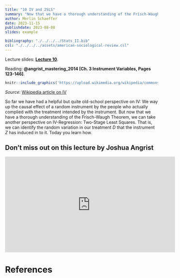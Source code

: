 ```yaml
---
title: "10 IV and 2SLS"
summary: "Now that we have a thorough understanding of the Frisch-Waugh Theorem, we can take another perspective on IV-Regression: Two-Stage Least Squares"
author: Merlin Schaeffer
date: 2023-11-15
publishdate: 2023-08-08
slides: example

bibliography: "./../../../Stats_II.bib"
csl: "./../../../assets/american-sociological-review.csl"
---
```


Lecture slides: [**Lecture 10**](/Lectures/10-IV-2SLS/10-IV-2SLS.html).

Reading: **@angrist_mastering_2014[Ch. 3 Instrument Variables, Pages 123-146]**.

```r
knitr::include_graphics('https://upload.wikimedia.org/wikipedia/commons/thumb/4/4f/Instrumental_variables_-_Zmienne_instrumentalne.svg/1200px-Instrumental_variables_-_Zmienne_instrumentalne.svg.png')
```
*Source*: [Wikipedia article on IV](https://en.wikipedia.org/wiki/Instrumental_variables_estimation)

So far we have had a helpful but quite old-school perspective on IV: We way up the causal effect of a random instrument by the people who actually complied with the treatment intended by the instrument. But now that we have a thorough understanding of the Frisch-Waugh Theorem, we can take another perspective on IV-Regression: Two-Stage Least Squares. That is, we can identify the random variation in our treatment $D$ that the instrument $Z$ has induced in to it. Today you learn how.

## Don't miss out on this lecture by Joshua Angrist
<iframe width="560" height="315" src="https://www.youtube.com/embed/yHypzxYikqk" title="YouTube video player" frameborder="0" allow="accelerometer; autoplay; clipboard-write; encrypted-media; gyroscope; picture-in-picture" allowfullscreen></iframe>

# References
